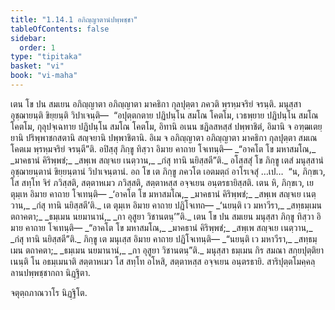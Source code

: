 ```yaml
---
title: "1.14.1 อภิญฺญาตานํปพฺพชฺชา"
tableOfContents: false
sidebar:
  order: 1
type: "tipitaka"
basket: "vi"
book: "vi-maha"
---
```



<DynamicBreadcrumb />

<Division number="63" book="vi-maha">

<Paragraph number="239" book="vi-maha">
เตน โข ปน สมเยน อภิญฺญาตา อภิญฺญาตา มาคธิกา กุลปุตฺตา ภควติ พฺรหฺมจริยํ จรนฺติ. มนุสฺสา อุชฺฌายนฺติ ขิยฺยนฺติ วิปาเจนฺติ—  “อปุตฺตกตาย ปฏิปนฺโน สมโณ โคตโม, เวธพฺยาย ปฏิปนฺโน สมโณ โคตโม, กุลุปจฺเฉทาย ปฏิปนฺโน สมโณ โคตโม, อิทานิ อเนน ชฏิลสหสฺสํ ปพฺพาชิตํ, อิมานิ จ อฑฺฒเตยฺยานิ ปริพฺพาชกสตานิ สญฺจยานิ ปพฺพาชิตานิ. อิเม จ อภิญฺญาตา อภิญฺญาตา มาคธิกา กุลปุตฺตา สมเณ โคตเม พฺรหฺมจริยํ จรนฺตี”ติ. อปิสฺสุ ภิกฺขู ทิสฺวา อิมาย คาถาย โจเทนฺติ—
</Paragraph>

<Paragraph number="240" type="verses" book="vi-maha">
_“อาคโต โข มหาสมโณ,_  
_มาคธานํ คิริพฺพชํ;_  
_สพฺเพ สญฺจเย เนตฺวาน,_  
_กํสุ ทานิ นยิสฺสตี”ติ._  

</Paragraph>

<Paragraph number="241" book="vi-maha">
อโสฺสสุํ โข ภิกฺขู เตสํ มนุสฺสานํ อุชฺฌายนฺตานํ ขิยฺยนฺตานํ วิปาเจนฺตานํ. อถ โข เต ภิกฺขู ภควโต เอตมตฺถํ อาโรเจสุํ …เป…  “น, ภิกฺขเว, โส สทฺโท จิรํ ภวิสฺสติ, สตฺตาหเมว ภวิสฺสติ, สตฺตาหสฺส อจฺจเยน อนฺตรธายิสฺสติ. เตน หิ, ภิกฺขเว, เย ตุมฺเห อิมาย คาถาย โจเทนฺติ—
</Paragraph>

<Paragraph number="242" type="verses" book="vi-maha">
_‘อาคโต โข มหาสมโณ,_  
_มาคธานํ คิริพฺพชํ;_  
_สพฺเพ สญฺจเย เนตฺวาน,_  
_กํสุ ทานิ นยิสฺสตี’ติ._  

</Paragraph>

<Paragraph number="243" book="vi-maha">
เต ตุมฺเห อิมาย คาถาย ปฏิโจเทถ—
</Paragraph>

<Paragraph number="244" type="verses" book="vi-maha">
_‘นยนฺติ เว มหาวีรา,_  
_สทฺธมฺเมน ตถาคตา;_  
_ธมฺเมน นยมานานํ,_  
_กา อุสูยา วิชานตนฺ’”ติ._  

</Paragraph>

<Paragraph number="245" book="vi-maha">
เตน โข ปน สมเยน มนุสฺสา ภิกฺขู ทิสฺวา อิมาย คาถาย โจเทนฺติ—
</Paragraph>

<Paragraph number="246" type="verses" book="vi-maha">
_“อาคโต โข มหาสมโณ,_  
_มาคธานํ คิริพฺพชํ;_  
_สพฺเพ สญฺจเย เนตฺวาน,_  
_กํสุ ทานิ นยิสฺสตี”ติ._  

</Paragraph>

<Paragraph number="247" book="vi-maha">
ภิกฺขู เต มนุเสฺส อิมาย คาถาย ปฏิโจเทนฺติ—
</Paragraph>

<Paragraph number="248" type="verses" book="vi-maha">
_“นยนฺติ เว มหาวีรา,_  
_สทฺธมฺเมน ตถาคตา;_  
_ธมฺเมน นยมานานํ,_  
_กา อุสูยา วิชานตนฺ”ติ._  

</Paragraph>

<Paragraph number="249" book="vi-maha">
มนุสฺสา ธมฺเมน กิร สมณา สกฺยปุตฺติยา เนนฺติ โน อธมฺเมนาติ สตฺตาหเมว โส สทฺโท อโหสิ, สตฺตาหสฺส อจฺจเยน อนฺตรธายิ.

</Paragraph>
</Division>

<Paragraph number="250" type="center" book="vi-maha">
สาริปุตฺตโมคฺคลฺลานปพฺพชฺชากถา นิฏฺฐิตา.

  
จตุตฺถภาณวาโร นิฏฺฐิโต.
</Paragraph>